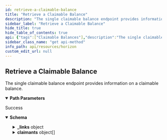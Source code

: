 ```yaml
---
id: retrieve-a-claimable-balance
title: "Retrieve a Claimable Balance"
description: "The single claimable balance endpoint provides information on a claimable balance."
sidebar_label: "Retrieve a Claimable Balance"
hide_title: true
hide_table_of_contents: true
api: {"tags":["Claimable Balances"],"description":"The single claimable balance endpoint provides information on a claimable balance.","operationId":"RetrieveAClaimableBalance","parameters":[{"name":"claimable_balance_id","in":"path","required":true,"description":"A unique identifier for this claimable balance.","schema":{"type":"string"}}],"responses":{"200":{"description":"Success","content":{"application/json":{"schema":{"type":"object","properties":{"_links":{"type":"object","properties":{"self":{"type":"object","properties":{"href":{"type":"string","format":"link"},"templated":{"type":"boolean"}},"required":["href"],"title":"link"},"operations":{"type":"object","properties":{"href":{"type":"string","format":"link"},"templated":{"type":"boolean"}},"required":["href"],"title":"link"},"transactions":{"type":"object","properties":{"href":{"type":"string","format":"link"},"templated":{"type":"boolean"}},"required":["href"],"title":"link"}},"required":["self","operations","transactions"]},"id":{"type":"string","title":"id"},"asset":{"type":"string"},"amount":{"type":"string"},"sponsor":{"type":"string"},"last_modified_ledger":{"type":"string"},"last_modified_time":{"type":"string"},"claimants":{"type":"array","items":{"type":"object","properties":{"destination":{"type":"string","pattern":"G[A-Z0-9]{55}","title":"address"},"predicate":{"type":"object","properties":{"and":{"type":"array","items":{"type":"object","properties":{"or":{"type":"array","items":{"type":"object","properties":{"relBefore":{"type":"string"},"absBefore":{"type":"string"},"absBeforeEpoch":{"type":"string"}}}},"not":{"type":"object","properties":{"unconditional":{"type":"boolean"},"relBefore":{"type":"string"},"absBefore":{"type":"string"},"absBeforeEpoch":{"type":"string"}}}}}}}}}}},"flags":{"type":"integer"},"paging_token":{"type":"string"}},"required":["id","paging_token","asset","amount","last_modified_ledger","last_modified_time"],"title":"ClaimableBalance"},"examples":{"RetrieveAClaimableBalance":{"value":{"_links":{"self":{"href":"https://horizon.stellar.org/claimable_balances/000000000102030000000000000000000000000000000000000000000000000000000000"},"operations":{"href":"https://horizon.stellar.org/claimable_balances/000000000102030000000000000000000000000000000000000000000000000000000000/operations{?cursor,limit,order}","templated":true},"transactions":{"href":"https://horizon.stellar.org/claimable_balances/000000000102030000000000000000000000000000000000000000000000000000000000/transactions{?cursor,limit,order}","templated":true}},"id":"000000000102030000000000000000000000000000000000000000000000000000000000","paging_token":"000000000102030000000000000000000000000000000000000000000000000000000000","asset":"native","amount":"10.0000000","claimants":[{"destination":"GC3C4AKRBQLHOJ45U4XG35ESVWRDECWO5XLDGYADO6DPR3L7KIDVUMML","predicate":{"and":[{"or":[{"relBefore":"12"},{"absBefore":"2020-08-26T11:15:39Z","absBeforeEpoch":"1598440539"}]},{"not":{"unconditional":true}}]}}],"last_modified_ledger":28411995,"last_modified_time":"2020-02-26T19:29:16Z"}}}}}}},"method":"get","path":"/claimable_balances/{claimable_balance_id}","servers":[{"url":"https://horizon.stellar.org","description":"The main network"},{"url":"https://horizon-testnet.stellar.org","description":"The test network"}],"info":{"title":"Horizon","version":"0.0.1"},"postman":{"name":"Retrieve a Claimable Balance","description":{"content":"The single claimable balance endpoint provides information on a claimable balance.","type":"text/plain"},"url":{"path":["claimable_balances",":claimable_balance_id"],"host":["{{baseUrl}}"],"query":[],"variable":[{"disabled":false,"description":{"content":"(Required) A unique identifier for this claimable balance.","type":"text/plain"},"type":"any","value":"","key":"claimable_balance_id"}]},"header":[{"key":"Accept","value":"application/json"}],"method":"GET"}}
sidebar_class_name: "get api-method"
info_path: api/resources/horizon
custom_edit_url: null
---
```



## Retrieve a Claimable Balance



The single claimable balance endpoint provides information on a claimable balance.

<details style={{"marginBottom":"1rem"}} data-collapsed={false} open={true}><summary style={{}}><strong>Path Parameters</strong></summary><div><ul><ParamsItem className={"paramsItem"} param={{"name":"claimable_balance_id","in":"path","required":true,"description":"A unique identifier for this claimable balance.","schema":{"type":"string"}}}></ParamsItem></ul></div></details><div><ApiTabs><TabItem label={"200"} value={"200"}><div>

Success

</div><div><MimeTabs schemaType={"response"}><TabItem label={"application/json"} value={"application/json"}><SchemaTabs><TabItem label={"Schema"} value={"Schema"}><details style={{}} data-collapsed={false} open={true}><summary style={{"textAlign":"left"}}><strong>Schema</strong></summary><div style={{"textAlign":"left","marginLeft":"1rem"}}></div><ul style={{"marginLeft":"1rem"}}><SchemaItem collapsible={true} className={"schemaItem"}><details style={{}}><summary style={{}}><strong>_links</strong><span style={{"opacity":"0.6"}}> object</span></summary><div style={{"marginLeft":"1rem"}}><SchemaItem collapsible={true} className={"schemaItem"}><details style={{}}><summary style={{}}><strong>self</strong><span style={{"opacity":"0.6"}}> object</span><strong style={{"fontSize":"var(--ifm-code-font-size)","color":"var(--openapi-required)"}}> required</strong></summary><div style={{"marginLeft":"1rem"}}><SchemaItem collapsible={false} name={"href"} required={true} schemaName={"link"} qualifierMessage={undefined} schema={{"type":"string","format":"link"}}></SchemaItem><SchemaItem collapsible={false} name={"templated"} required={false} schemaName={"boolean"} qualifierMessage={undefined} schema={{"type":"boolean"}}></SchemaItem></div></details></SchemaItem><SchemaItem collapsible={true} className={"schemaItem"}><details style={{}}><summary style={{}}><strong>operations</strong><span style={{"opacity":"0.6"}}> object</span><strong style={{"fontSize":"var(--ifm-code-font-size)","color":"var(--openapi-required)"}}> required</strong></summary><div style={{"marginLeft":"1rem"}}><SchemaItem collapsible={false} name={"href"} required={true} schemaName={"link"} qualifierMessage={undefined} schema={{"type":"string","format":"link"}}></SchemaItem><SchemaItem collapsible={false} name={"templated"} required={false} schemaName={"boolean"} qualifierMessage={undefined} schema={{"type":"boolean"}}></SchemaItem></div></details></SchemaItem><SchemaItem collapsible={true} className={"schemaItem"}><details style={{}}><summary style={{}}><strong>transactions</strong><span style={{"opacity":"0.6"}}> object</span><strong style={{"fontSize":"var(--ifm-code-font-size)","color":"var(--openapi-required)"}}> required</strong></summary><div style={{"marginLeft":"1rem"}}><SchemaItem collapsible={false} name={"href"} required={true} schemaName={"link"} qualifierMessage={undefined} schema={{"type":"string","format":"link"}}></SchemaItem><SchemaItem collapsible={false} name={"templated"} required={false} schemaName={"boolean"} qualifierMessage={undefined} schema={{"type":"boolean"}}></SchemaItem></div></details></SchemaItem></div></details></SchemaItem><SchemaItem collapsible={false} name={"id"} required={true} schemaName={"id"} qualifierMessage={undefined} schema={{"type":"string","title":"id"}}></SchemaItem><SchemaItem collapsible={false} name={"asset"} required={true} schemaName={"string"} qualifierMessage={undefined} schema={{"type":"string"}}></SchemaItem><SchemaItem collapsible={false} name={"amount"} required={true} schemaName={"string"} qualifierMessage={undefined} schema={{"type":"string"}}></SchemaItem><SchemaItem collapsible={false} name={"sponsor"} required={false} schemaName={"string"} qualifierMessage={undefined} schema={{"type":"string"}}></SchemaItem><SchemaItem collapsible={false} name={"last_modified_ledger"} required={true} schemaName={"string"} qualifierMessage={undefined} schema={{"type":"string"}}></SchemaItem><SchemaItem collapsible={false} name={"last_modified_time"} required={true} schemaName={"string"} qualifierMessage={undefined} schema={{"type":"string"}}></SchemaItem><SchemaItem collapsible={true} className={"schemaItem"}><details style={{}}><summary style={{}}><strong>claimants</strong><span style={{"opacity":"0.6"}}> object[]</span></summary><div style={{"marginLeft":"1rem"}}><li><div style={{"fontSize":"var(--ifm-code-font-size)","opacity":"0.6","marginLeft":"-.5rem","paddingBottom":".5rem"}}>Array [</div></li><SchemaItem collapsible={false} name={"destination"} required={false} schemaName={"address"} qualifierMessage={"**Possible values:** Value must match regular expression `G[A-Z0-9]{55}`"} schema={{"type":"string","pattern":"G[A-Z0-9]{55}","title":"address"}}></SchemaItem><SchemaItem collapsible={true} className={"schemaItem"}><details style={{}}><summary style={{}}><strong>predicate</strong><span style={{"opacity":"0.6"}}> object</span></summary><div style={{"marginLeft":"1rem"}}><SchemaItem collapsible={true} className={"schemaItem"}><details style={{}}><summary style={{}}><strong>and</strong><span style={{"opacity":"0.6"}}> object[]</span></summary><div style={{"marginLeft":"1rem"}}><li><div style={{"fontSize":"var(--ifm-code-font-size)","opacity":"0.6","marginLeft":"-.5rem","paddingBottom":".5rem"}}>Array [</div></li><SchemaItem collapsible={true} className={"schemaItem"}><details style={{}}><summary style={{}}><strong>or</strong><span style={{"opacity":"0.6"}}> object[]</span></summary><div style={{"marginLeft":"1rem"}}><li><div style={{"fontSize":"var(--ifm-code-font-size)","opacity":"0.6","marginLeft":"-.5rem","paddingBottom":".5rem"}}>Array [</div></li><SchemaItem collapsible={false} name={"relBefore"} required={false} schemaName={"string"} qualifierMessage={undefined} schema={{"type":"string"}}></SchemaItem><SchemaItem collapsible={false} name={"absBefore"} required={false} schemaName={"string"} qualifierMessage={undefined} schema={{"type":"string"}}></SchemaItem><SchemaItem collapsible={false} name={"absBeforeEpoch"} required={false} schemaName={"string"} qualifierMessage={undefined} schema={{"type":"string"}}></SchemaItem><li><div style={{"fontSize":"var(--ifm-code-font-size)","opacity":"0.6","marginLeft":"-.5rem"}}>]</div></li></div></details></SchemaItem><SchemaItem collapsible={true} className={"schemaItem"}><details style={{}}><summary style={{}}><strong>not</strong><span style={{"opacity":"0.6"}}> object</span></summary><div style={{"marginLeft":"1rem"}}><SchemaItem collapsible={false} name={"unconditional"} required={false} schemaName={"boolean"} qualifierMessage={undefined} schema={{"type":"boolean"}}></SchemaItem><SchemaItem collapsible={false} name={"relBefore"} required={false} schemaName={"string"} qualifierMessage={undefined} schema={{"type":"string"}}></SchemaItem><SchemaItem collapsible={false} name={"absBefore"} required={false} schemaName={"string"} qualifierMessage={undefined} schema={{"type":"string"}}></SchemaItem><SchemaItem collapsible={false} name={"absBeforeEpoch"} required={false} schemaName={"string"} qualifierMessage={undefined} schema={{"type":"string"}}></SchemaItem></div></details></SchemaItem><li><div style={{"fontSize":"var(--ifm-code-font-size)","opacity":"0.6","marginLeft":"-.5rem"}}>]</div></li></div></details></SchemaItem></div></details></SchemaItem><li><div style={{"fontSize":"var(--ifm-code-font-size)","opacity":"0.6","marginLeft":"-.5rem"}}>]</div></li></div></details></SchemaItem><SchemaItem collapsible={false} name={"flags"} required={false} schemaName={"integer"} qualifierMessage={undefined} schema={{"type":"integer"}}></SchemaItem><SchemaItem collapsible={false} name={"paging_token"} required={true} schemaName={"string"} qualifierMessage={undefined} schema={{"type":"string"}}></SchemaItem></ul></details></TabItem><TabItem label={"Example (from schema)"} value={"Example (from schema)"}><ResponseSamples responseExample={"{\n  \"_links\": {\n    \"self\": {\n      \"href\": \"string\",\n      \"templated\": true\n    },\n    \"operations\": {\n      \"href\": \"string\",\n      \"templated\": true\n    },\n    \"transactions\": {\n      \"href\": \"string\",\n      \"templated\": true\n    }\n  },\n  \"id\": \"string\",\n  \"asset\": \"string\",\n  \"amount\": \"string\",\n  \"sponsor\": \"string\",\n  \"last_modified_ledger\": \"string\",\n  \"last_modified_time\": \"string\",\n  \"claimants\": [\n    {\n      \"destination\": \"string\",\n      \"predicate\": {\n        \"and\": [\n          {\n            \"or\": [\n              {\n                \"relBefore\": \"string\",\n                \"absBefore\": \"string\",\n                \"absBeforeEpoch\": \"string\"\n              }\n            ],\n            \"not\": {\n              \"unconditional\": true,\n              \"relBefore\": \"string\",\n              \"absBefore\": \"string\",\n              \"absBeforeEpoch\": \"string\"\n            }\n          }\n        ]\n      }\n    }\n  ],\n  \"flags\": 0,\n  \"paging_token\": \"string\"\n}"} language={"json"}></ResponseSamples></TabItem><TabItem label={"RetrieveAClaimableBalance"} value={"RetrieveAClaimableBalance"}><ResponseSamples responseExample={"{\n  \"_links\": {\n    \"self\": {\n      \"href\": \"https://horizon.stellar.org/claimable_balances/000000000102030000000000000000000000000000000000000000000000000000000000\"\n    },\n    \"operations\": {\n      \"href\": \"https://horizon.stellar.org/claimable_balances/000000000102030000000000000000000000000000000000000000000000000000000000/operations{?cursor,limit,order}\",\n      \"templated\": true\n    },\n    \"transactions\": {\n      \"href\": \"https://horizon.stellar.org/claimable_balances/000000000102030000000000000000000000000000000000000000000000000000000000/transactions{?cursor,limit,order}\",\n      \"templated\": true\n    }\n  },\n  \"id\": \"000000000102030000000000000000000000000000000000000000000000000000000000\",\n  \"paging_token\": \"000000000102030000000000000000000000000000000000000000000000000000000000\",\n  \"asset\": \"native\",\n  \"amount\": \"10.0000000\",\n  \"claimants\": [\n    {\n      \"destination\": \"GC3C4AKRBQLHOJ45U4XG35ESVWRDECWO5XLDGYADO6DPR3L7KIDVUMML\",\n      \"predicate\": {\n        \"and\": [\n          {\n            \"or\": [\n              {\n                \"relBefore\": \"12\"\n              },\n              {\n                \"absBefore\": \"2020-08-26T11:15:39Z\",\n                \"absBeforeEpoch\": \"1598440539\"\n              }\n            ]\n          },\n          {\n            \"not\": {\n              \"unconditional\": true\n            }\n          }\n        ]\n      }\n    }\n  ],\n  \"last_modified_ledger\": 28411995,\n  \"last_modified_time\": \"2020-02-26T19:29:16Z\"\n}"} language={"json"}></ResponseSamples></TabItem></SchemaTabs></TabItem></MimeTabs></div></TabItem></ApiTabs></div>
      